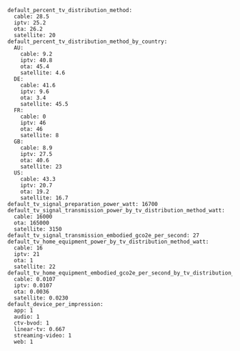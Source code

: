 ```
default_percent_tv_distribution_method:
  cable: 28.5
  iptv: 25.2
  ota: 26.2
  satellite: 20
default_percent_tv_distribution_method_by_country:
  AU:
    cable: 9.2
    iptv: 40.8
    ota: 45.4
    satellite: 4.6
  DE:
    cable: 41.6
    iptv: 9.6
    ota: 3.4
    satellite: 45.5
  FR:
    cable: 0
    iptv: 46
    ota: 46
    satellite: 8
  GB:
    cable: 8.9
    iptv: 27.5
    ota: 40.6
    satellite: 23
  US:
    cable: 43.3
    iptv: 20.7
    ota: 19.2
    satellite: 16.7
default_tv_signal_preparation_power_watt: 16700
default_tv_signal_transmission_power_by_tv_distribution_method_watt:
  cable: 16000
  ota: 165000
  satellite: 3150
default_tv_signal_transmission_embodied_gco2e_per_second: 27
default_tv_home_equipment_power_by_tv_distribution_method_watt:
  cable: 16
  iptv: 21
  ota: 1
  satellite: 22
default_tv_home_equipment_embodied_gco2e_per_second_by_tv_distribution_method:
  cable: 0.0107
  iptv: 0.0107
  ota: 0.0036
  satellite: 0.0230
default_device_per_impression:
  app: 1
  audio: 1
  ctv-bvod: 1
  linear-tv: 0.667
  streaming-video: 1
  web: 1
```
